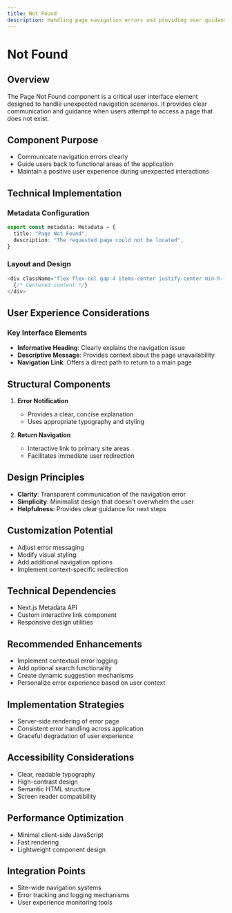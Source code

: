 ```yaml
---
title: Not Found
description: Handling page navigation errors and providing user guidance
---
```


# Not Found

## Overview

The Page Not Found component is a critical user interface element designed to handle unexpected navigation scenarios. It provides clear communication and guidance when users attempt to access a page that does not exist.

## Component Purpose

- Communicate navigation errors clearly
- Guide users back to functional areas of the application
- Maintain a positive user experience during unexpected interactions

## Technical Implementation

### Metadata Configuration
```typescript copy
export const metadata: Metadata = {
  title: "Page Not Found",
  description: "The requested page could not be located",
}
```

### Layout and Design
```typescript copy
<div className="flex flex-col gap-4 items-center justify-center min-h-[calc(100vh-64px)]">
  {/* Centered content */}
</div>
```

## User Experience Considerations

### Key Interface Elements
- **Informative Heading**: Clearly explains the navigation issue
- **Descriptive Message**: Provides context about the page unavailability
- **Navigation Link**: Offers a direct path to return to a main page

## Structural Components

1. **Error Notification**
   - Provides a clear, concise explanation
   - Uses appropriate typography and styling

2. **Return Navigation**
   - Interactive link to primary site areas
   - Facilitates immediate user redirection

## Design Principles

- **Clarity**: Transparent communication of the navigation error
- **Simplicity**: Minimalist design that doesn't overwhelm the user
- **Helpfulness**: Provides clear guidance for next steps

## Customization Potential
- Adjust error messaging
- Modify visual styling
- Add additional navigation options
- Implement context-specific redirection

## Technical Dependencies
- Next.js Metadata API
- Custom interactive link component
- Responsive design utilities

## Recommended Enhancements
- Implement contextual error logging
- Add optional search functionality
- Create dynamic suggestion mechanisms
- Personalize error experience based on user context

## Implementation Strategies
- Server-side rendering of error page
- Consistent error handling across application
- Graceful degradation of user experience

## Accessibility Considerations
- Clear, readable typography
- High-contrast design
- Semantic HTML structure
- Screen reader compatibility

## Performance Optimization
- Minimal client-side JavaScript
- Fast rendering
- Lightweight component design

## Integration Points
- Site-wide navigation systems
- Error tracking and logging mechanisms
- User experience monitoring tools